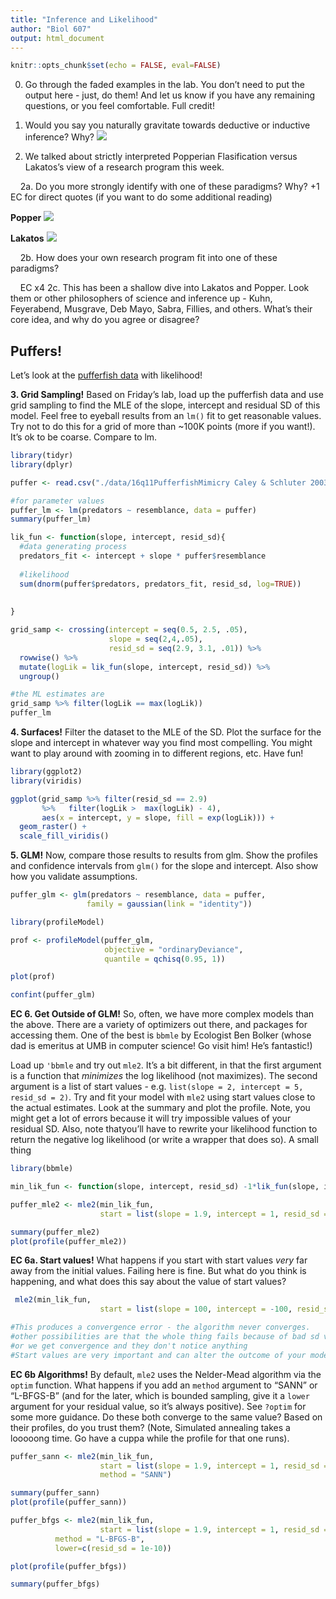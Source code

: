 ```yaml
---
title: "Inference and Likelihood"
author: "Biol 607"
output: html_document
---
```


```r
knitr::opts_chunk$set(echo = FALSE, eval=FALSE)
```
0. Go through the faded examples in the lab. You don't need to put the output here - just, do them! And let us know if you have any remaining questions, or you feel comfortable. Full credit!

1. Would you say you naturally gravitate towards deductive or inductive inference? Why?
![](https://www.simplypsychology.org/inductive-deductive.jpg?ezimgfmt=rs:555x649/rscb24/ng:webp/ngcb24)

2. We talked about strictly interpreted Popperian Flasification versus Lakatos's view of a research program this week.

&nbsp; &nbsp; 2a. Do you more strongly identify with one of these paradigms? Why? +1 EC for direct quotes (if you want to do some additional reading)

**Popper**
![](https://scientopia.org/img-archive/ethicsandscience/img_182.jpg)

**Lakatos**
![](https://biol607.github.io/lectures/images/regression/lakatos_structure.png)

&nbsp; &nbsp; 2b. How does your own research program fit into one of these paradigms?

&nbsp; &nbsp; EC x4 2c. This has been a shallow dive into Lakatos and Popper. Look them or other philosophers of science and inference up - Kuhn, Feyerabend, Musgrave, Deb Mayo, Sabra, Fillies, and others. What's their core idea, and why do you agree or disagree?

## Puffers!

Let's look at the [pufferfish data](http://biol607.github.io/homework/data/16q11PufferfishMimicry Caley & Schluter 2003.csv) with likelihood!  

**3. Grid Sampling!** Based on Friday's lab, load up the pufferfish data and use grid sampling to find the MLE of the slope, intercept and residual SD of this model. Feel free to eyeball results from an `lm()` fit to get reasonable values. Try not to do this for a grid of more than ~100K points (more if you want!). It's ok to be coarse. Compare to lm.

```r
library(tidyr)
library(dplyr)

puffer <- read.csv("./data/16q11PufferfishMimicry Caley & Schluter 2003.csv")

#for parameter values
puffer_lm <- lm(predators ~ resemblance, data = puffer)
summary(puffer_lm)

lik_fun <- function(slope, intercept, resid_sd){
  #data generating process
  predators_fit <- intercept + slope * puffer$resemblance
  
  #likelihood
  sum(dnorm(puffer$predators, predators_fit, resid_sd, log=TRUE))
  
  
}

grid_samp <- crossing(intercept = seq(0.5, 2.5, .05),
                      slope = seq(2,4,.05),
                      resid_sd = seq(2.9, 3.1, .01)) %>%
  rowwise() %>%
  mutate(logLik = lik_fun(slope, intercept, resid_sd)) %>%
  ungroup()

#the ML estimates are
grid_samp %>% filter(logLik == max(logLik))
puffer_lm
```

**4. Surfaces!** Filter the dataset to the MLE of the SD. Plot the surface for the slope and intercept in whatever way you find most compelling. You might want to play around with zooming in to different regions, etc. Have fun!

```r
library(ggplot2)
library(viridis)

ggplot(grid_samp %>% filter(resid_sd == 2.9)
       %>%   filter(logLik >  max(logLik) - 4),
       aes(x = intercept, y = slope, fill = exp(logLik))) +
  geom_raster() +
  scale_fill_viridis()

```

**5. GLM!** Now, compare those results to results from glm. Show the profiles and confidence intervals from `glm()` for the slope and intercept. Also show how you validate assumptions.

```r
puffer_glm <- glm(predators ~ resemblance, data = puffer,
                 family = gaussian(link = "identity"))

library(profileModel)

prof <- profileModel(puffer_glm,
                     objective = "ordinaryDeviance",
                     quantile = qchisq(0.95, 1))

plot(prof)

confint(puffer_glm)

```


**EC 6. Get Outside of GLM!** So, often, we have more complex models than the above. There are a variety of optimizers out there, and packages for accessing them. One of the best is `bbmle` by Ecologist Ben Bolker (whose dad is emeritus at UMB in computer science! Go visit him! He's fantastic!)  
  
Load up `'bbmle` and try out `mle2`. It's a bit different, in that the first argument is a function that *minimizes* the log likelihood (not maximizes). The second argument is a list of start values - e.g. `list(slope = 2, intercept = 5, resid_sd = 2)`. Try and fit your model with `mle2` using start values close to the actual estimates. Look at the summary and plot the profile. Note, you might get a lot of errors because it will try impossible values of your residual SD. Also, note thatyou'll have to rewrite your likelihood function to return the negative log likelihood (or write a wrapper that does so). A small thing

```r
library(bbmle)

min_lik_fun <- function(slope, intercept, resid_sd) -1*lik_fun(slope, intercept, resid_sd)

puffer_mle2 <- mle2(min_lik_fun, 
                    start = list(slope = 1.9, intercept = 1, resid_sd = 3))

summary(puffer_mle2)
plot(profile(puffer_mle2))

```

**EC 6a. Start values!** What happens if you start with start values *very* far away from the initial values. Failing here is fine. But what do you think is happening, and what does this say about the value of start values?

```r
 mle2(min_lik_fun, 
                    start = list(slope = 100, intercept = -100, resid_sd = 0.1))

#This produces a convergence error - the algorithm never converges.
#other possibilities are that the whole thing fails because of bad sd values 
#or we get convergence and they don't notice anything
#Start values are very important and can alter the outcome of your models. Try either "good" start values, or try multiple ones and make sure your results converge.
```

**EC 6b Algorithms!** By default, `mle2` uses the Nelder-Mead algorithm via the `optim` function. What happens if you add an `method` argument to "SANN" or "L-BFGS-B" (and for the later, which is bounded sampling, give it a `lower` argument for your residual value, so it's always positive). See `?optim` for some more guidance. Do these both converge to the same value? Based on their profiles, do you trust them? (Note, Simulated annealing takes a looooong time. Go have a cuppa while the profile for that one runs).
 
```r

puffer_sann <- mle2(min_lik_fun, 
                    start = list(slope = 1.9, intercept = 1, resid_sd = 3),
                    method = "SANN")

summary(puffer_sann)
plot(profile(puffer_sann))

puffer_bfgs <- mle2(min_lik_fun, 
                    start = list(slope = 1.9, intercept = 1, resid_sd = 3),
          method = "L-BFGS-B",
          lower=c(resid_sd = 1e-10))

plot(profile(puffer_bfgs))

summary(puffer_bfgs)

```